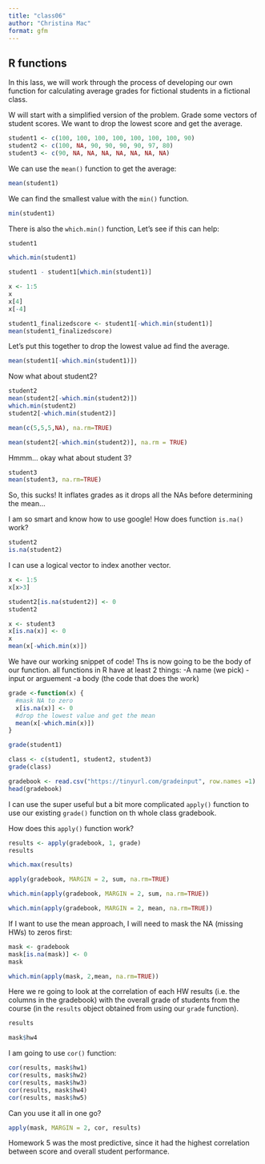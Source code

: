 ```yaml
---
title: "class06"
author: "Christina Mac"
format: gfm
---
```


## R functions 

In this lass, we will work through the process of developing our own function for calculating average grades for fictional students in a fictional class. 

W will start with a simplified version of the problem. Grade some vectors of student scores. We want to drop the lowest score and get the average.

```r
student1 <- c(100, 100, 100, 100, 100, 100, 100, 90)
student2 <- c(100, NA, 90, 90, 90, 90, 97, 80)
student3 <- c(90, NA, NA, NA, NA, NA, NA, NA)
```

We can use the `mean()` function to get the average: 

```r
mean(student1)
```
We can find the smallest value with the `min()` function.
```r
min(student1)
```

There is also the `which.min()` function, Let's see if this can help:
```r
student1
```
```r
which.min(student1)
```
```r
student1 - student1[which.min(student1)]
```
```r
x <- 1:5
x
x[4]
x[-4]
```

```r
student1_finalizedscore <- student1[-which.min(student1)]
mean(student1_finalizedscore)
```
Let's put this together to drop the lowest value ad find the average. 
```r
mean(student1[-which.min(student1)])
```
Now what about student2?
```r
student2
mean(student2[-which.min(student2)])
which.min(student2)
student2[-which.min(student2)]
```
```r
mean(c(5,5,5,NA), na.rm=TRUE)
```
```r
mean(student2[-which.min(student2)], na.rm = TRUE)
```

Hmmm... okay what about student 3?
```r
student3
mean(student3, na.rm=TRUE)
```

So, this sucks! It inflates grades as it drops all the NAs before determining the mean... 

I am so smart and know how to use google! 
How does function `is.na()` work?

```r
student2
is.na(student2)
```
I can use a logical vector to index another vector. 

```r
x <- 1:5
x[x>3]
```

```r
student2[is.na(student2)] <- 0
student2
```
```r
x <- student3
x[is.na(x)] <- 0
x
mean(x[-which.min(x)])
```
We have our working snippet of code! Ths is now going to be the body of our function.
all functions in R have at least 2 things: 
  -A name (we pick)
  -input or arguement 
  -a body (the code that does the work)
  
```r
grade <-function(x) {
  #mask NA to zero
  x[is.na(x)] <- 0
  #drop the lowest value and get the mean
  mean(x[-which.min(x)])
}
```
```r
grade(student1)
```
```r
class <- c(student1, student2, student3)
grade(class)
```
```r
gradebook <- read.csv("https://tinyurl.com/gradeinput", row.names =1)
head(gradebook)
```

I can use the super useful but a bit more complicated `apply()` function to use our existing `grade()` function on th whole class gradebook.

How does this `apply()` function work?

```r
results <- apply(gradebook, 1, grade)
results
```
```r
which.max(results)
```
```r
apply(gradebook, MARGIN = 2, sum, na.rm=TRUE)
```
```r
which.min(apply(gradebook, MARGIN = 2, sum, na.rm=TRUE))
```
```r
which.min(apply(gradebook, MARGIN = 2, mean, na.rm=TRUE))
```
If I want to use the mean approach, I will need to mask the NA (missing HWs) to zeros first: 

```r
mask <- gradebook
mask[is.na(mask)] <- 0
mask
```
```r
which.min(apply(mask, 2,mean, na.rm=TRUE))
```
Here we re going to look at the correlation of each HW results (i.e. the columns in the gradebook) with the overall grade of students from the course (in the `results` object obtained from using our `grade` function).
```r
results
```
```r
mask$hw4
```
 
I am going to use `cor()` function: 
```r
cor(results, mask$hw1)
cor(results, mask$hw2)
cor(results, mask$hw3)
cor(results, mask$hw4)
cor(results, mask$hw5)
```
Can you use it all in one go?
```r
apply(mask, MARGIN = 2, cor, results)
```
Homework 5 was the most predictive, since it had the highest correlation between score and overall student performance.
